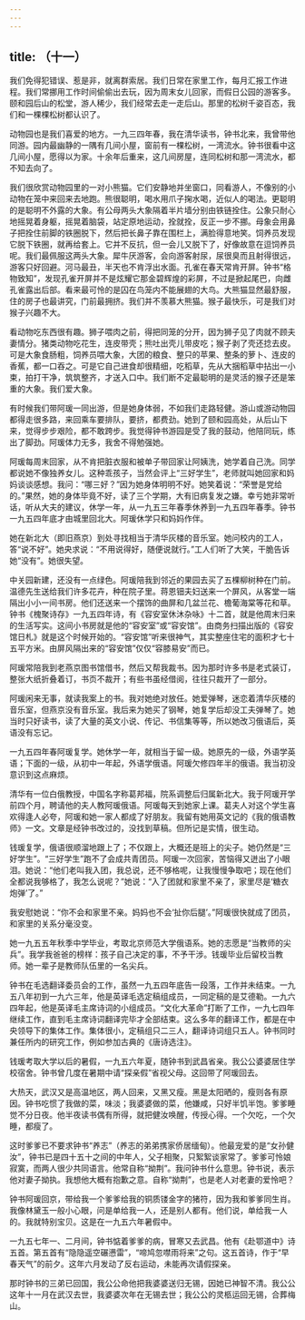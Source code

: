 ```yaml
---
---
---
```

title: （十一）
---




我们免得犯错误、惹是非，就离群索居。我们日常在家里工作，每月汇报工作进程。我们常挪用工作时间偷偷出去玩，因为周末女儿回家，而假日公园的游客多。颐和园后山的松堂，游人稀少，我们经常去走一走后山。那里的松树千姿百态，我们和一棵棵松树都认识了。

动物园也是我们喜爱的地方。一九三四年春，我在清华读书，钟书北来，我曾带他同游。园内最幽静的一隅有几间小屋，窗前有一棵松树，一湾流水。钟书很看中这几间小屋，愿得以为家。十余年后重来，这几间房屋，连同松树和那一湾流水，都不知去向了。

我们很欣赏动物园里的一对小熊猫。它们安静地并坐窗口，同看游人，不像别的小动物在笼中来回来去地跑。熊很聪明，喝水用爪子掬水喝，近似人的喝法。更聪明的是聪明不外露的大象。有公母两头大象隔着半片墙分别由铁链拴住。公象只耐心地摇晃着身躯，摇晃着脑袋，站定原地运动，拴就拴，反正一步不挪。母象会用鼻子把拴住前脚的铁圈脱下，然后把长鼻子靠在围栏上，满脸得意地笑。饲养员发现它脱下铁圈，就再给套上。它并不反抗，但一会儿又脱下了，好像故意在逗饲养员呢。我们最佩服这两头大象。犀牛厌游客，会向游客射尿，尿很臭而且射得很远，游客只好回避。河马最丑，半天也不肯浮出水面。孔雀在春天常肯开屏。钟书“格物致知”，发现孔雀开屏并不是炫耀它那金碧辉煌的彩屏，不过是掀起尾巴，向雌孔雀露出后部。看来最可怜的是囚在鸟笼内不能展翅的大鸟。大熊猫显然最舒服，住的房子也最讲究，门前最拥挤。我们并不羡慕大熊猫。猴子最快乐，可是我们对猴子兴趣不大。

看动物吃东西很有趣。狮子喂肉之前，得把同笼的分开，因为狮子见了肉就不顾夫妻情分。猪类动物吃花生，连皮带壳；熊吐出壳儿带皮吃；猴子剥了壳还捻去皮。可是大象食肠粗，饲养员喂大象，大团的粮食、整只的苹果、整条的萝卜、连皮的香蕉，都一口吞之。可是它自己进食却很精细，吃稻草，先从大捆稻草中拈出一小束，拍打干净，筑筑整齐，才送入口中。我们断不定最聪明的是灵活的猴子还是笨重的大象。我们爱大象。

有时候我们带阿瑗一同出游，但是她身体弱，不如我们走路轻健。游山或游动物园都得走很多路，来回乘车要排队，要挤，都费劲。她到了颐和园高处，从后山下来，觉得步步艰险，都不敢跨步。我觉得钟书游园是受了我的鼓动，他陪同玩，练出了脚劲。阿瑗体力无多，我舍不得勉强她。

阿瑗每周末回家，从不肯把脏衣服和被单子带回家让阿姨洗，她学着自己洗。同学都说她不像独养女儿。这种乖孩子，当然会评上“三好学生”，老师就叫她回家和妈妈谈谈感想。我问：“哪三好？”因为她身体明明不好。她笑着说：“荣誉是党给的。”果然，她的身体毕竟不好，读了三个学期，大有旧病复发之嫌。幸亏她非常听话，听从大夫的建议，休学一年，从一九五三年春季休养到一九五四年春季。钟书一九五四年底才由城里回北大。阿瑗休学只和妈妈作伴。

她在新北大（即旧燕京）到处寻找相当于清华灰楼的音乐室。她问校内的工人，答“说不好”。她央求说：“不用说得好，随便说就行。”工人们听了大笑，干脆告诉她“没有”。她很失望。

中关园新建，还没有一点绿色。阿瑗陪我到邻近的果园去买了五棵柳树种在门前。温德先生送给我们许多花卉，种在院子里。蒋恩钿夫妇送来一个屏风，从客堂一端隔出小小一间书房。他们还送来一个摆饰的曲屏和几盆兰花、檐葡海棠等花和草。钟书《槐聚诗存》一九五四年诗，有《容安室休沐杂咏》十二首，就是他周末归来的生活写实。这间小书房就是他的“容安室”或“容安馆”。由商务扫描出版的《容安馆日札》就是这个时候开始的。“容安馆”听来很神气，其实整座住宅的面积才七十五平方米。由屏风隔出来的“容安馆”仅仅“容膝易安”而已。

阿瑗常陪我到老燕京图书馆借书，然后又帮我裁书。因为那时许多书是老式装订，整张大纸折叠着订，书页不裁开；有些书虽经借阅，往往只裁开了一部分。

阿瑗闲来无事，就读我案上的书。我对她绝对放任。她爱弹琴，迷恋着清华灰楼的音乐室，但燕京没有音乐室。我后来为她买了钢琴，她复学后却没工夫弹琴了。她当时只好读书，读了大量的英文小说、传记、书信集等等，所以她改习俄语后，英语没有忘记。

一九五四年春阿瑗复学。她休学一年，就相当于留一级。她原先的一级，外语学英语；下面的一级，从初中一年起，外语学俄语。阿瑗欠修四年半的俄语。我当初没意识到这点麻烦。

清华有一位白俄教授，中国名字称葛邦福，院系调整后归属新北大。我于阿瑗开学前四个月，聘请他的夫人教阿瑗俄语。阿瑗每天到她家上课。葛夫人对这个学生喜欢得逢人必夸，阿瑗和她一家人都成了好朋友。我留有她用英文记的《我的俄语教师》一文。文章是经钟书改过的，没找到草稿。但所记是实情，很生动。

钱瑗复学，俄语很顺溜地跟上了；不仅跟上，大概还是班上的尖子。她仍然是“三好学生”。“三好学生”跑不了会成共青团员。阿瑗一次回家，苦恼得又迸出了小眼泪。她说：“他们老叫我入团，我总说，还不够格呢，让我慢慢争取吧；现在他们全都说我够格了，我怎么说呢？”她说：“入了团就和家里不亲了，家里尽是‘糖衣炮弹’了。”

我安慰她说：“你不会和家里不亲。妈妈也不会‘扯你后腿’。”阿瑗很快就成了团员，和家里的关系分毫没变。

她一九五五年秋季中学毕业，考取北京师范大学俄语系。她的志愿是“当教师的尖兵”。我学我爸爸的榜样：孩子自己决定的事，不予干涉。钱瑗毕业后留校当教师。她一辈子是教师队伍里的一名尖兵。

钟书在毛选翻译委员会的工作，虽然一九五四年底告一段落，工作并未结束。一九五八年初到一九六三年，他是英译毛选定稿组成员，一同定稿的是艾德勒。一九六四年起，他是英译毛主席诗词的小组成员。“文化大革命”打断了工作，一九七四年继续工作，直到毛主席诗词翻译完毕才全部结束。这么多年的翻译工作，都是在中央领导下的集体工作。集体很小，定稿组只二三人，翻译诗词组只五人。钟书同时兼任所内的研究工作，例如参加古典的《唐诗选注》。

钱瑗考取大学以后的暑假，一九五六年夏，随钟书到武昌省亲。我公公婆婆居住学校宿舍。钟书曾几度在暑期中请“探亲假”省视父母。这回带了阿瑗回去。

大热天，武汉又是高温地区，两人回来，又黑又瘦。黑是太阳晒的，瘦则各有原因。钟书吃惯了我做的菜，味淡；我婆婆做的菜，他嫌咸，只好半饥半饱。爹爹睡觉不分日夜。他半夜读书偶有所得，就把健汝唤醒，传授心得。一个欠吃，一个欠睡，都瘦了。

这时爹爹已不要求钟书“养志”（养志的弟弟携家侨居缅甸）。他最宠爱的是“女孙健汝”，钟书已是四十五十之间的中年人，父子相聚，只絮絮谈家常了。爹爹可怜娘寂寞，而两人很少共同语言。他常自称“拗荆”。我问钟书什么意思。钟书说，表示他对妻子拗执。我想他大概有抱歉之意。自称“拗荆”，也是老人对老妻的爱怜吧？

钟书阿瑗回京，带给我一个爹爹给我的铜质镂金字的猪符，因为我和爹爹同生肖。我像林黛玉一般小心眼，问是单给我一人，还是别人都有。他们说，单给我一人的。我就特别宝贝。这是在一九五六年暑假中。

一九五七年一、二月间，钟书惦着爹爹的病，冒寒又去武昌。他有《赴鄂道中》诗五首。第五首有“隐隐遥空碾懑雷”，“啼鸠忽噤雨将来”之句。这五首诗，作于“早春天气”的前夕。这年六月发动了反右运动，未能再次请假探亲。

那时钟书的三弟已回国，我公公命他把我婆婆送归无锡，因她已神智不清。我公公这年十一月在武汉去世，我婆婆次年在无锡去世；我公公的灵柩运回无锡，合葬梅山。